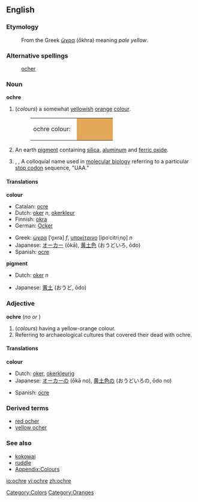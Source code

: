 {{wikipedia}}
==English==

===Etymology===
:From the Greek [[ὤχρα]] (ṓkhra) meaning ''pale yellow''.

===Alternative spellings===
:[[ocher]]

===Noun===
'''ochre'''

# (''colours'')  a somewhat [[yellow]]ish [[orange]] [[color|colour]].
#:<table><tr><td>ochre colour: &nbsp;</td><td bgcolor="#E3A857" width="80">&nbsp; </td></tr></table>
# An earth [[pigment]] containing [[silica]], [[aluminum]] and [[ferric oxide]].
# {{biology}}, {{genetics}}, {{biochemistry}} A colloquial name used in [[molecular biology]] referring to a particular [[stop codon]] sequence, "UAA."

====Translations====
'''colour'''
{{top}}
*Catalan: [[ocre]]
*Dutch: [[oker]] ''n'', [[okerkleur]]
*Finnish: [[okra]]
*German: [[Ocker]]
{{mid}}
*Greek: [[ώχρα]] [ˈo̞xra] ''f'', [[υποκίτρινο]] [ipoˈcitriˌno̞] ''n''
*Japanese: [[オーカー]] (ōkā), [[黄土色]] (おうどいろ, ōdo)
*Spanish: [[ocre]]
{{bottom}}

'''pigment'''
{{top}}
*Dutch: [[oker]] ''n''
{{mid}}
*Japanese: [[黄土]] (おうど, ōdo)
{{bottom}}

===Adjective===
'''ochre'''  (''no'' {{compar}} ''or'' {{superl}})

# (''colours'') having a yellow-orange colour.
# Referring to archaeological cultures that covered their dead with ochre.

====Translations====
'''colour'''
{{top}}
*Dutch: [[oker]], [[okerkleurig]]
*Japanese: [[オーカー]]の (ōkā no), [[黄土色]]の (おうどいろの, ōdo no)
{{mid}}
*Spanish: [[ocre]]
{{bottom}}

===Derived terms===
*[[red ocher]]
*[[yellow ocher]]

===See also===
*[[kokowai]]
*[[ruddle]]
*[[Wiktionary_Appendix:Colours|Appendix:Colours]]

[[Category:Colors]]
[[Category:Oranges]]

<!--[[it:ocher]]-->

[[io:ochre]]
[[vi:ochre]]
[[zh:ochre]]